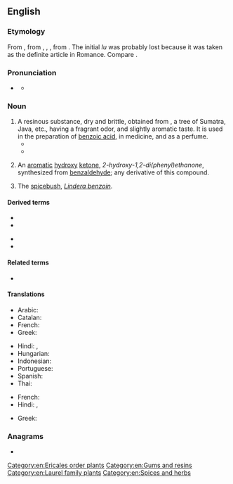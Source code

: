 ==English==
{{wikipedia}}

===Etymology===
From {{der|en|frm|benjoin}}, from {{der|en|es|benjuí}}, {{der|en|pt|beijoim}}, {{der|en|it|benzoi}}, from {{der|en|ar|لُبَان جَاوِيّ||Javanese frankincense}}. The initial ''lu'' was probably lost because it was taken as the definite article in Romance. Compare {{m|en|oliban}}.

===Pronunciation===
* {{a|UK}} {{IPA|en|/ˈbɛnzəʊɪn/|/ˈbɛnzɔɪn/}}
** {{audio|en|LL-Q1860 (eng)-Vealhurl-benzoin.wav|Audio (UK)}}

===Noun===
{{en-noun|~}}

# A resinous substance, dry and brittle, obtained from {{taxlink|Styrax benzoin|species|noshow=1}}, a tree of Sumatra, Java, etc., having a fragrant odor, and slightly aromatic taste. It is used in the preparation of [[benzoic acid]], in medicine, and as a perfume. {{defdate|from 16th c.}}
#* {{RQ:Bacon Sylva Sylvarum|passage=These following bodies do not draw: smaragd, achates, corneolus, pearl, jaspis, chalcedonius, alabaster, porphyry, coral, marble, touchstone, haematites, or bloodstone; smyris, ivory, bones, ebontree, cedar, cypress, pitch, softer rosin, camphire, galbanum, ammoniac, storax, '''benzoin''', loadstone, asphaltum.}}
#* {{quote-book|1=en|year=1936|author=Rollo Ahmed|title=The Black Art|publisher=Long|location=London|page=112|passage=Aromatics were used, too, especially in necromancy, and an old recipe of that sort comprises Musk, Myrrh, Frankincense, Red Storax, Mastick, Olibanum, Saffron, '''Benzoin''' and Labdanum.}}
# {{lb|en|organic compound}} An [[aromatic]] [[hydroxy]] [[ketone]], ''2-hydroxy-1,2-di(phenyl)ethanone'', synthesized from [[benzaldehyde]]; any derivative of this compound. {{defdate|from 19th c.}}
# The [[spicebush]], ''[[Lindera benzoin]]''. {{defdate|from 19th c.}}

====Derived terms====
{{der-top}}
* {{l|en|benjamin}}
* {{l|en|benzene}}
{{der-mid}}
* {{l|en|benzoic}}
* {{l|en|flowers of benzoin}}
{{der-bottom}}

====Related terms====
* {{l|en|benjamin}}

====Translations====
{{trans-top|resinous substance from tree}}
* Arabic: {{t|ar|لُبَان جَاوِيّ|m}}
* Catalan: {{t|ca|benjuí|m}}
* French: {{t+|fr|benjoin|m}}
* Greek: {{t+|el|βενζόη|f}}
{{trans-mid}}
* Hindi: {{t+|hi|गूगल|m}}, {{t+|hi|गुग्गुल|m}}
* Hungarian: {{t|hu|benzoe}}
* Indonesian: {{t+|id|kemenyan}}
* Portuguese: {{t|pt|beijoim|m}}
* Spanish: {{t|es|benjuí|m}}
* Thai: {{t|th|กำยาน}}
{{trans-bottom}}

{{trans-top|white crystalline substance}}
* French: {{t|fr|benzoïne|f}}
* Hindi: {{t+|hi|गूगल|m}}, {{t+|hi|गुग्गुल|m}}
{{trans-mid}}
* Greek: {{t+|el|βενζόη|f}}
{{trans-bottom}}

{{trans-see|spicebush}}

===Anagrams===
* {{anagrams|en|a=beinnoz|Benzion}}

[[Category:en:Ericales order plants]]
[[Category:en:Gums and resins]]
[[Category:en:Laurel family plants]]
[[Category:en:Spices and herbs]]